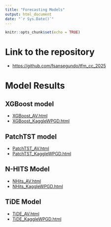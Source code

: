 ```yaml
---
title: "Forecasting Models"
output: html_document
date: "`r Sys.Date()`"
---
```


```r
knitr::opts_chunk$set(echo = TRUE)
```

# Link to the repository 

+ [https://github.com/fsansegundo/tfm_cc_2025](https://github.com/fsansegundo/tfm_cc_2025)

# Model Results

## XGBoost model

+ [XGBoost_AV.html](./models/XGBoost/XGBoost_AV.html)
+ [XGBoost_KaggleWPGD.html](./models/XGBoost/XGBoost_KaggleWPGD.html)


## PatchTST model

+ [PatchTST_AV.html](./models/PatchTST/PatchTST_AV.html)
+ [PatchTST_KaggleWPGD.html](./models/PatchTST/PatchTST_KaggleWPGD.html)


## N-HITS Model

+ [NHits_AV.html](./models/NHits/NHits_AV.html)
+ [NHits_KaggleWPGD.html](./models/NHits/NHits_KaggleWPGD.html)


## TiDE Model

+ [TiDE_AV.html](./models/TiDE/TiDE_AV.html)
+ [TiDE_KaggleWPGD.html](./models/TiDE/TiDE_KaggleWPGD.html)







